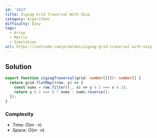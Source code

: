 ```yaml
---
id: '3417'
title: Zigzag Grid Traversal With Skip
category: Algorithms
difficulty: Easy
tags:
  - Array
  - Matrix
  - Simulation
url: https://leetcode.com/problems/zigzag-grid-traversal-with-skip
---
```


## Solution

```typescript filename="solution.ts" copy
export function zigzagTraversal(grid: number[][]): number[] {
  return grid.flatMap((row, y) => {
    const nums = row.filter((_, x) => y % 2 === x % 2);
    return y % 2 === 0 ? nums : nums.reverse();
  });
}
```

### Complexity

- Time: $O(m \cdot n)$
- Space: $O(m \cdot n)$
